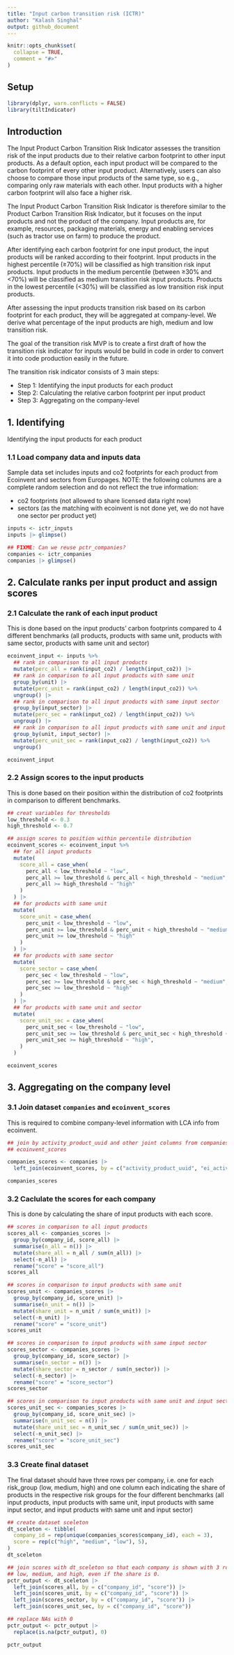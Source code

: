 ```yaml
---
title: "Input carbon transition risk (ICTR)"
author: "Kalash Singhal"
output: github_document
---
```


```r
knitr::opts_chunk$set(
  collapse = TRUE,
  comment = "#>"
)
```

## Setup

```r
library(dplyr, warn.conflicts = FALSE)
library(tiltIndicator)
```

## Introduction

The Input Product Carbon Transition Risk Indicator assesses the transition risk
of the input products due to their relative carbon footprint to other input
products. As a default option, each input product will be compared to the carbon
footprint of every other input product. Alternatively, users can also choose to
compare those input products of the same type, so e.g., comparing only raw
materials with each other. Input products with a higher carbon footprint will
also face a higher risk.

The Input Product Carbon Transition Risk Indicator is therefore similar to the
Product Carbon Transition Risk Indicator, but it focuses on the input products
and not the product of the company. Input products are, for example, resources,
packaging materials, energy and enabling services (such as tractor use on farm)
to produce the product.

After identifying each carbon footprint for one input product, the input
products will be ranked according to their footprint. Input products in the
highest percentile (≥70%) will be classified as high transition risk input
products. Input products in the medium percentile (between ≥30% and <70%) will
be classified as medium transition risk input products. Products in the lowest
percentile (<30%) will be classified as low transition risk input products.

After assessing the input products transition risk based on its carbon footprint
for each product, they will be aggregated at company-level. We derive what
percentage of the input products are high, medium and low transition risk.

The goal of the transition risk MVP is to create a first draft of how the
transition risk indicator for inputs would be build in code in order to convert
it into code production easily in the future.

The transition risk indicator consists of 3 main steps:

- Step 1: Identifying the input products for each product
- Step 2: Calculating the relative carbon footprint per input product
- Step 3: Aggregating on the company-level

## 1. Identifying

Identifying the input products for each product

### 1.1 Load company data and inputs data

Sample data set includes inputs and co2 footprints for each product from
Ecoinvent and sectors from Europages. NOTE: the following columns are a complete
random selection and do not reflect the true information:

- co2 footprints (not allowed to share licensed data right now)
- sectors (as the matching with ecoinvent is not done yet, we do not have one sector per product yet)

```r
inputs <- ictr_inputs
inputs |> glimpse()

## FIXME: Can we reuse pctr_companies?
companies <- ictr_companies
companies |> glimpse()
```

## 2. Calculate ranks per input product and assign scores

### 2.1 Calculate the rank of each input product

This is done based on the input products' carbon footprints compared to 4
different benchmarks (all products, products with same unit, products with same
sector, products with same unit and sector)

```r
ecoinvent_input <- inputs %>%
  ## rank in comparison to all input products
  mutate(perc_all = rank(input_co2) / length(input_co2)) |> 
  ## rank in comparison to all input products with same unit
  group_by(unit) |>
  mutate(perc_unit = rank(input_co2) / length(input_co2)) %>%
  ungroup() |> 
  ## rank in comparison to all input products with same input sector
  group_by(input_sector) |>
  mutate(perc_sec = rank(input_co2) / length(input_co2)) %>%
  ungroup() |> 
  ## rank in comparison to all input products with same unit and input sector
  group_by(unit, input_sector) |>
  mutate(perc_unit_sec = rank(input_co2) / length(input_co2)) %>%
  ungroup()

ecoinvent_input
```

### 2.2 Assign scores to the input products

This is done based on their position within the distribution of co2 footprints
in comparison to different benchmarks.

```r
## creat variables for thresholds
low_threshold <- 0.3
high_threshold <- 0.7

## assign scores to position within percentile distribution
ecoinvent_scores <- ecoinvent_input %>%
  ## for all input products
  mutate(
    score_all = case_when(
      perc_all < low_threshold ~ "low",
      perc_all >= low_threshold & perc_all < high_threshold ~ "medium",
      perc_all >= high_threshold ~ "high"
    )
  ) |> 
  ## for products with same unit
  mutate(
    score_unit = case_when(
      perc_unit < low_threshold ~ "low",
      perc_unit >= low_threshold & perc_unit < high_threshold ~ "medium",
      perc_unit >= low_threshold ~ "high"
    )
  ) |> 
  ## for products with same sector
  mutate(
    score_sector = case_when(
      perc_sec < low_threshold ~ "low",
      perc_sec >= low_threshold & perc_sec < high_threshold ~ "medium",
      perc_sec >= low_threshold ~ "high"
    )
  ) |> 
  ## for products with same unit and sector
  mutate(
    score_unit_sec = case_when(
      perc_unit_sec < low_threshold ~ "low",
      perc_unit_sec >= low_threshold & perc_unit_sec < high_threshold ~ "medium",
      perc_unit_sec >= high_threshold ~ "high",
    )
  )

ecoinvent_scores
```

## 3. Aggregating on the company level

### 3.1 Join dataset `companies` and `ecoinvent_scores`

This is required to combine company-level information with LCA info from
ecoinvent.

```r
## join by activity_product_uuid and other joint columns from companies with
## ecoinvent_scores

companies_scores <- companies |>
  left_join(ecoinvent_scores, by = c("activity_product_uuid", "ei_activity", "unit"))

companies_scores
```

### 3.2 Caclulate the scores for each company

This is done by calculating the share of input products with each score. 

```r
## scores in comparison to all input products
scores_all <- companies_scores |>
  group_by(company_id, score_all) |>
  summarise(n_all = n()) |>
  mutate(share_all = n_all / sum(n_all)) |>
  select(-n_all) |>
  rename("score" = "score_all")
scores_all

## scores in comparison to input products with same unit
scores_unit <- companies_scores |>
  group_by(company_id, score_unit) |>
  summarise(n_unit = n()) |>
  mutate(share_unit = n_unit / sum(n_unit)) |>
  select(-n_unit) |>
  rename("score" = "score_unit")
scores_unit

## scores in comparison to input products with same input sector
scores_sector <- companies_scores |>
  group_by(company_id, score_sector) |>
  summarise(n_sector = n()) |>
  mutate(share_sector = n_sector / sum(n_sector)) |>
  select(-n_sector) |>
  rename("score" = "score_sector")
scores_sector

## scores in comparison to input products with same unit and input sector
scores_unit_sec <- companies_scores |>
  group_by(company_id, score_unit_sec) |>
  summarise(n_unit_sec = n()) |>
  mutate(share_unit_sec = n_unit_sec / sum(n_unit_sec)) |>
  select(-n_unit_sec) |>
  rename("score" = "score_unit_sec")
scores_unit_sec
```
### 3.3 Create final dataset

The final dataset should have three rows per company, i.e. one for each
risk_group (low, medium, high) and one column each indicating the share of
products in the respective risk groups for the four  different benchmarks (all
input products, input products with same unit, input products with same input
sector, and input products with same unit and input sector)

```r
## create dataset sceleton
dt_sceleton <- tibble(
  company_id = rep(unique(companies_scores$company_id), each = 3),
  score = rep(c("high", "medium", "low"), 5),
)
dt_sceleton

## join scores with dt_sceleton so that each company is shown with 3 rows for
## low, medium, and high, even if the share is 0.
pctr_output <- dt_sceleton |>
  left_join(scores_all, by = c("company_id", "score")) |>
  left_join(scores_unit, by = c("company_id", "score")) |>
  left_join(scores_sector, by = c("company_id", "score")) |>
  left_join(scores_unit_sec, by = c("company_id", "score"))

## replace NAs with 0
pctr_output <- pctr_output |>
  replace(is.na(pctr_output), 0)

pctr_output
```

